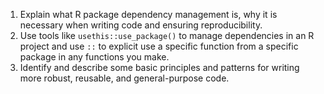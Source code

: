 1.  Explain what R package dependency management is, why it is necessary
    when writing code and ensuring reproducibility.
2.  Use tools like `usethis::use_package()` to manage dependencies in an
    R project and use `::` to explicit use a specific function from a
    specific package in any functions you make.
3.  Identify and describe some basic principles and patterns for writing
    more robust, reusable, and general-purpose code.

